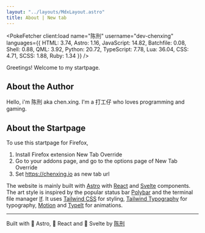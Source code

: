 ```yaml
---
layout: "../layouts/MdxLayout.astro"
title: About | New tab
---
```



<PokeFetcher client:load name="陈刑" username="dev-chenxing" languages={{ HTML: 3.74, Astro: 1.16, JavaScript: 14.82, Batchfile: 0.08, Shell: 0.88, QML: 3.92, Python: 20.72, TypeScript: 7.78, Lua: 36.04, CSS: 4.71, SCSS: 1.88, Ruby: 1.34 }} />

Greetings! Welcome to my startpage.

## About the Author

Hello, i'm <span class="text-yellow">陈刑</span> aka <span class="text-green">chen.xing</span>. I'm a 打工仔 who loves programming and gaming.

## About the Startpage

To use this startpage for Firefox,

1. Install Firefox extension New Tab Override
2. Go to your addons page, and go to the options page of New Tab Override
3. Set https://chenxing.io as new tab url

The website is mainly built with [Astro](https://astro.build/) with [React](https://react.dev/) and [Svelte](https://svelte.dev/) components. The art style is inspired by the popular status bar [Polybar](https://github.com/polybar/polybar) and the terminal file manager [lf](https://github.com/gokcehan/lf). It uses [Tailwind CSS](https://tailwindcss.com/) for styling, [Tailwind Typography](https://github.com/tailwindlabs/tailwindcss-typography) for typography, [Motion](https://motion.dev) and [TypeIt](https://www.typeitjs.com/) for animations.

---

Built with  Astro, <span class="text-cyan"> </span> React and <span class="text-red"></span> Svelte by [陈刑](https://github.com/dev-chenxing/startpage)
